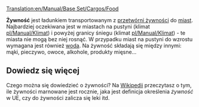 [[Translation:en/Manual/Base Set/Cargos/Food]]

{{pl/Manual/Base Set/Cargos/Ładunek|name=Żywność
|image=en/Manual/Base Set/Foodprocplant.png
|produced=[[pl/Manual/Base Set/Industries/Przetwórnia żywności|Przetwórnia żywności]]
|accepted=[[pl/Archive/Unmapped/Domy|Domy]]
}}

'''Żywność''' jest ładunkiem transportowanym z [[pl/Manual/Base Set/Industries/Przetwórnia żywności|przetwórni żywności]] do [[pl/Archive/Unmapped/Domy|miast]]. Najbardziej oczekiwana jest w miastach na pustyni (klimat [[pl/Manual/Klimat]]) i powyżej granicy śniegu (klimat [[pl/Manual/Klimat]]) - te miasta nie mogą bez niej rosnąć. W przypadku miast na pustyni do wzrostu wymagana jest również [[pl/Manual/Base Set/Cargos/Woda|woda]]. Na żywność składają się między innymi: mąki, pieczywo, owoce, alkohole, produkty mięsne...

==Dowiedz się więcej==
Czego można się dowiedzieć o żywności? Na [https://pl.wikipedia.org/wiki/%C5%BBywno%C5%9B%C4%87 Wikipedii] przeczytasz o tym, ile żywności marnowane jest rocznie, jaka jest definicja określenia ''żywność'' w UE, czy do żywności zalicza się leki itd.

{{pl/Manual/Navbox Ładunek}}